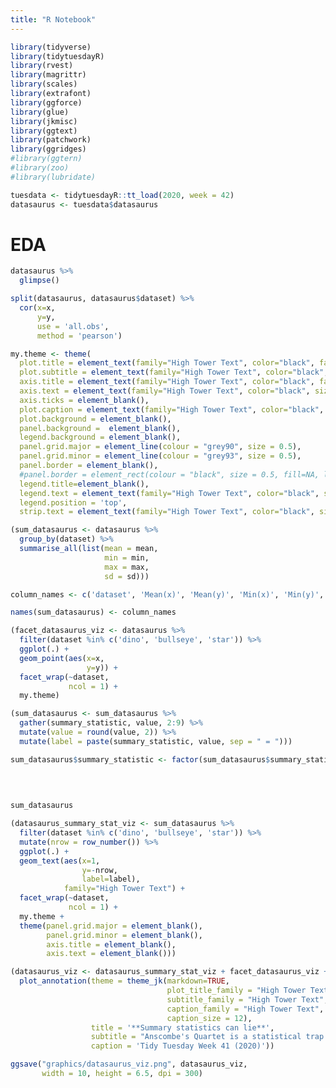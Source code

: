 ```yaml
---
title: "R Notebook"
---
```


```r
library(tidyverse)
library(tidytuesdayR)
library(rvest)
library(magrittr)
library(scales)
library(extrafont)
library(ggforce)
library(glue)
library(jkmisc)
library(ggtext)
library(patchwork)
library(ggridges)
#library(ggtern)
#library(zoo)
#library(lubridate)
```

```r
tuesdata <- tidytuesdayR::tt_load(2020, week = 42)
datasaurus <- tuesdata$datasaurus
```

# EDA  

```r
datasaurus %>% 
  glimpse()
```

```r
split(datasaurus, datasaurus$dataset) %>% 
  cor(x=x,
      y=y,
      use = 'all.obs',
      method = 'pearson')
```

```r
my.theme <- theme(
  plot.title = element_text(family="High Tower Text", color="black", face="bold", size=24, hjust=0), 
  plot.subtitle = element_text(family="High Tower Text", color="black", size=12, hjust=0), 
  axis.title = element_text(family="High Tower Text", color="black", face="bold", size=12), 
  axis.text = element_text(family="High Tower Text", color="black", size=9), 
  axis.ticks = element_blank(), 
  plot.caption = element_text(family="High Tower Text", color="black", size=12), 
  plot.background = element_blank(),
  panel.background =  element_blank(), 
  legend.background = element_blank(), 
  panel.grid.major = element_line(colour = "grey90", size = 0.5),
  panel.grid.minor = element_line(colour = "grey93", size = 0.5),
  panel.border = element_blank(), 
  #panel.border = element_rect(colour = "black", size = 0.5, fill=NA, linetype = 1),
  legend.title=element_blank(), 
  legend.text = element_text(family="High Tower Text", color="black", size=12, hjust=0),
  legend.position = 'top',
  strip.text = element_text(family="High Tower Text", color="black", size=14, face = 'bold'))
```

```r
(sum_datasaurus <- datasaurus %>% 
  group_by(dataset) %>% 
  summarise_all(list(mean = mean, 
                     min = min, 
                     max = max,
                     sd = sd)))
```

```r
column_names <- c('dataset', 'Mean(x)', 'Mean(y)', 'Min(x)', 'Min(y)', 'Max(x)', 'Max(y)', 'Std Dev(x)', 'Std Dev(y)')

names(sum_datasaurus) <- column_names
```

```r
(facet_datasaurus_viz <- datasaurus %>% 
  filter(dataset %in% c('dino', 'bullseye', 'star')) %>% 
  ggplot(.) + 
  geom_point(aes(x=x,
                 y=y)) + 
  facet_wrap(~dataset,
             ncol = 1) + 
  my.theme)
```

```r
(sum_datasaurus <- sum_datasaurus %>% 
  gather(summary_statistic, value, 2:9) %>% 
  mutate(value = round(value, 2)) %>% 
  mutate(label = paste(summary_statistic, value, sep = " = ")))

sum_datasaurus$summary_statistic <- factor(sum_datasaurus$summary_statistic, levels =  c('Std Dev(y)', 'Std Dev(x)', 
                                                                                         'Min(y)', 'Min(x)', 
                                                                                         'Max(y)', 'Max(x)', 
                                                                                         'Mean(y)', 'Mean(x)'))

sum_datasaurus
```


```r
(datasaurus_summary_stat_viz <- sum_datasaurus %>% 
  filter(dataset %in% c('dino', 'bullseye', 'star')) %>% 
  mutate(nrow = row_number()) %>% 
  ggplot(.) + 
  geom_text(aes(x=1,
                y=-nrow,
                label=label),
            family="High Tower Text") + 
  facet_wrap(~dataset,
             ncol = 1) + 
  my.theme + 
  theme(panel.grid.major = element_blank(),
        panel.grid.minor = element_blank(),
        axis.title = element_blank(),
        axis.text = element_blank()))
```

```r
(datasaurus_viz <- datasaurus_summary_stat_viz + facet_datasaurus_viz + 
  plot_annotation(theme = theme_jk(markdown=TRUE,
                                   plot_title_family = "High Tower Text",
                                   subtitle_family = "High Tower Text",
                                   caption_family = "High Tower Text",
                                   caption_size = 12),
                  title = '**Summary statistics can lie**',
                  subtitle = "Anscombe's Quartet is a statistical trap that demonstrates that summary statistics can be misleading. The visualization below shows three <br>**contemporary** examples of Anscombe's Quartet. Only by **visualizing** the data can you understand the dramatic differences in the distribution of the data.<br>As Alberto Cairo, a world famous information designer stated, '**Never trust summary statistics alone; always visualize your data**.'",
                  caption = 'Tidy Tuesday Week 41 (2020)'))
```

```r
ggsave("graphics/datasaurus_viz.png", datasaurus_viz,
       width = 10, height = 6.5, dpi = 300)
```
